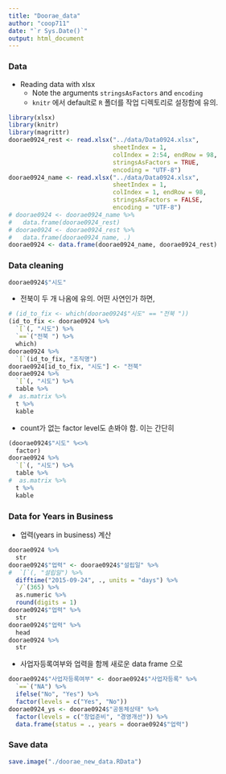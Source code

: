 ```yaml
---
title: "Doorae_data"
author: "coop711"
date: "`r Sys.Date()`"
output: html_document
---
```


### Data 

* Reading data with xlsx
     + Note the arguments `stringsAsFactors` and `encoding` 
     + `knitr` 에서 default로 `R` 폴더를 작업 디렉토리로 설정함에 유의.
     
```r
library(xlsx)
library(knitr)
library(magrittr)
doorae0924_rest <- read.xlsx("../data/Data0924.xlsx", 
                             sheetIndex = 1, 
                             colIndex = 2:54, endRow = 98, 
                             stringsAsFactors = TRUE, 
                             encoding = "UTF-8")
doorae0924_name <- read.xlsx("../data/Data0924.xlsx", 
                             sheetIndex = 1, 
                             colIndex = 1, endRow = 98, 
                             stringsAsFactors = FALSE, 
                             encoding = "UTF-8")
# doorae0924 <- doorae0924_name %>%
#   data.frame(doorae0924_rest)
# doorae0924 <- doorae0924_rest %>%
#   data.frame(doorae0924_name, .)
doorae0924 <- data.frame(doorae0924_name, doorae0924_rest)
```

### Data cleaning

```r
doorae0924$"시도"
```

* 전북이 두 개 나옴에 유의. 어떤 사연인가 하면,

```r
# (id_to_fix <- which(doorae0924$"시도" == "전북 "))
(id_to_fix <- doorae0924 %>%
  `[`(, "시도") %>%
  `==`("전북 ") %>%
  which)
doorae0924 %>%
  `[`(id_to_fix, "조직명")
doorae0924[id_to_fix, "시도"] <- "전북"
doorae0924 %>%
  `[`(, "시도") %>%
  table %>%
#  as.matrix %>%
  t %>%
  kable
```

* count가 없는 factor level도 손봐야 함. 이는 간단히

```r
(doorae0924$"시도" %<>% 
  factor)
doorae0924 %>%
  `[`(, "시도") %>%
  table %>%
#  as.matrix %>%
  t %>%
  kable
```

### Data for Years in Business

* 업력(years in business) 계산

```r
doorae0924 %>%
  str
doorae0924$"업력" <- doorae0924$"설립일" %>%
#  `[`(, "설립일") %>%
  difftime("2015-09-24", ., units = "days") %>%
  `/`(365) %>%
  as.numeric %>%
  round(digits = 1)
doorae0924$"업력" %>% 
  str
doorae0924$"업력" %>%
  head
doorae0924 %>%
  str
```

* 사업자등록여부와 업력을 함께 새로운 data frame 으로

```r
doorae0924$"사업자등록여부" <- doorae0924$"사업자등록" %>%
  `==`("NA") %>%
  ifelse("No", "Yes") %>%
  factor(levels = c("Yes", "No"))
doorae0924_ys <- doorae0924$"공동체상태" %>%
  factor(levels = c("창업준비", "경영개선")) %>%
  data.frame(status = ., years = doorae0924$"업력")
```

### Save data

```r
save.image("./doorae_new_data.RData")
```                        